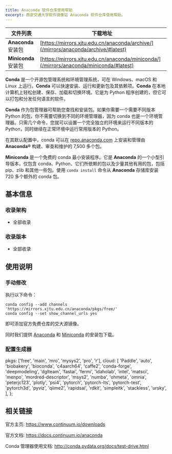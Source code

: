 ```yaml
---
title: Anaconda 软件仓库使用帮助
excerpt: 西安交通大学软件镜像站 Anaconda 软件仓库使用帮助。
---
```


| 文件列表             | 下载地址                                                                               |
| -------------------- | -------------------------------------------------------------------------------------- |
| **Anaconda** 安装包  | [https://mirrors.xjtu.edu.cn/anaconda/archive/](/mirrors/anaconda/archive/#latest)     |
| **Miniconda** 安装包 | [https://mirrors.xjtu.edu.cn/anaconda/miniconda/](/mirrors/anaconda/miniconda/#latest) |

**Conda** 是一个开源包管理系统和环境管理系统，可在 Windows、macOS 和 Linux 上运行。**Conda** 可以快速安装、运行和更新包及其依赖项。**Conda** 在本地计算机上轻松创建、保存、加载和切换环境。它是为 Python 程序创建的，但它可以打包和分发任何语言的软件。

**Conda** 作为包管理器可帮助您查找和安装包。如果你需要一个需要不同版本 Python 的包，你不需要切换到不同的环境管理器，因为 conda 也是一个环境管理器。只需几个命令，您就可以设置一个完全独立的环境来运行不同版本的 Python，同时继续在正常环境中运行常用版本的 Python。

在其默认配置中，conda 可以在 [repo.anaconda.com](https://repo.anaconda.com/) 上安装和管理由 **Anaconda®** 构建、审查和维护的 7,500 多个包。

**Miniconda** 是一个免费的 conda 最小安装程序。它是 **Anaconda** 的一个小型引导版本，仅包含 conda、Python、它们所依赖的包以及少量其他有用的包，包括 pip、zlib 和其他一些包。使用 `conda install` 命令从 **Anaconda** 存储库安装 720 多个额外的 conda 包。

## 基本信息

### 收录架构

- 全部收录

### 收录版本

- 全部收录

## 使用说明

### 手动修改

执行以下命令：

```shell
conda config --add channels 'https://mirrors.xjtu.edu.cn/anaconda/pkgs/free/'
conda config --set show_channel_urls yes
```

即可添加官方免费仓库的交大源镜像。

同时我们提供 [Anaconda](http://mirrors.xjtu.edu.cn/anaconda/archive/) 和 [Miniconda](http://mirrors.xjtu.edu.cn/anaconda/miniconda/) 的安装包下载。

### 配置生成器

  pkgs: ['free', 'main', 'mro', 'mysys2', 'pro', 'r'],
  cloud: [
    'Paddle',
    'auto',
    'biobakery',
    'bioconda',
    'c4aarch64',
    'caffe2',
    'conda-forge',
    'deepmodeling',
    'dglteam',
    'fastai',
    'fermi',
    'idaholab',
    'intel',
    'matsci',
    'menpo',
    'mordred-descriptor',
    'msys2',
    'numba',
    'ohmeta',
    'omnia',
    'peterjc123',
    'plotly',
    'psi4',
    'pytorch',
    'pytorch-lts',
    'pytorch-test',
    'pytorch3d',
    'pyviz',
    'qiime2',
    'rapidsai',
    'rdkit',
    'simpleitk',
    'stackless',
    'ursky',
  ],
};

## 相关链接

官方主页: https://www.continuum.io/downloads

官方文档: https://docs.continuum.io/anaconda

Conda 管理器使用文档: http://conda.pydata.org/docs/test-drive.html
